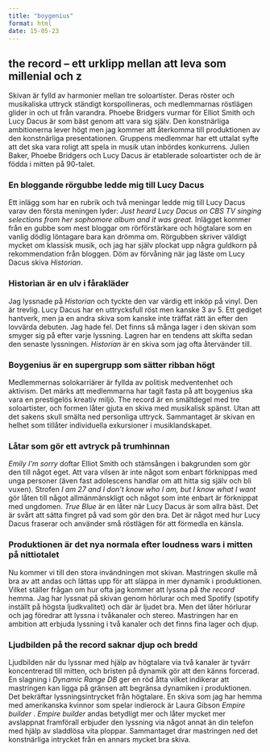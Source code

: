 ```yaml
---
title: "boygenius"
format: html
date: 15-05-23
---
```


## the record -- ett urklipp mellan att leva som millenial och z

Skivan är fylld av harmonier mellan tre soloartister. Deras röster och musikaliska uttryck ständigt korspollineras, och medlemmarnas röstlägen glider in och ut från varandra. Phoebe Bridgers vurmar för Elliot Smith och Lucy Dacus är som bäst genom att vara sig själv. Den konstnärliga ambitionerna lever högt men jag kommer att återkomma till produktionen av den konstnärliga presentationen. Gruppens medlemmar har ett uttalat syfte att det ska vara roligt att spela in musik utan inbördes konkurrens. Julien Baker, Phoebe Bridgers och Lucy Dacus är etablerade soloartister och de är födda i mitten på 90-talet.

### En bloggande rörgubbe ledde mig till Lucy Dacus

Ett inlägg som har en rubrik och två meningar ledde mig till Lucy Dacus varav den första meningen lyder: *Just heard Lucy Dacus on CBS TV singing selections from her sophomore album and it was great.* Inlägget kommer från en gubbe som mest bloggar om rörförstärkare och högtalare som en vanlig dödlig löntagare bara kan drömma om. Rörgubben skriver väldigt mycket om klassisk musik, och jag har själv plockat upp några guldkorn på rekommendation från bloggen. Döm av förvåning när jag läste om Lucy Dacus skiva *Historian*.

### Historian är en ulv i fårakläder

Jag lyssnade på *Historian* och tyckte den var värdig ett inköp på vinyl. Den är trevlig. Lucy Dacus har en uttrycksfull röst men kanske 3 av 5. Ett gediget hantverk, men ja en andra skiva som kanske inte träffat rätt än efter den lovvärda debuten. Jag hade fel. Det finns så många lager i den skivan som smyger sig på efter varje lyssning. Lagren har en tendens att skifta sedan den senaste lyssningen. *Historian* är en skiva som jag ofta återvänder till.

### Boygenius är en supergrupp som sätter ribban högt

Medlemmernas solokarriärer är fyllda av politisk medventenhet och aktivism. Det märks att medlemmarna har tagit fasta på att boygenius ska vara en prestigelös kreativ miljö. The record är en smältdegel med tre soloartister, och formen låter gjuta en skiva med musikalisk spänst. Utan att det sakens skull smälta ned personliga uttryck. Sammantaget är skivan en helhet som tillåter individuella exkursioner i musiklandskapet.

### Låtar som gör ett avtryck på trumhinnan

*Emily I'm sorry* doftar Elliot Smith och stämsången i bakgrunden som gör den till något eget. Att vara vilsen är inte något som enbart förknippas med unga personer (även fast adolescens handlar om att hitta sig själv och bli vuxen). Strofen *I am 27 and I don't know who I am, but I know what I want* gör låten till något allmänmänskligt och något som inte enbart är förknippat med ungdomen. *True Blue* är en låter när Lucy Dacus är som allra bäst. Det är svårt att sätta fingret på vad som gör den bra. Det är något med hur Lucy Dacus fraserar och använder små röstlägen för att förmedla en känsla.

### Produktionen är det nya normala efter loudness wars i mitten på nittiotalet

Nu kommer vi till den stora invändningen mot skivan. Mastringen skulle må bra av att andas och lättas upp för att släppa in mer dynamik i produktionen. Vilket ställer frågan om hur ofta jag kommer att lyssna på *the record* hemma. Jag har lyssnat på skivan genom hörlurar och med Spotify (spotify inställt på högsta ljudkvalitet) och där är ljudet bra. Men det låter hörlurar och jag föredrar att lyssna i tvåkanaler och stereo. Mastringen har en ambition att erbjuda lyssning i två kanaler och det finns fina lager och djup.

### Ljudbilden på the record saknar djup och bredd

Ljudbilden när du lyssnar med hjälp av högtalare via två kanaler är tyvärr koncentrerad till mitten, och bristen på dynamik gör att den känns forcerad. En slagning i *Dynamic Range DB* ger en röd åtta vilket indikerar att mastringen kan ligga på gränsen att begränsa dynamiken i produktionen. Det bekräftar lyssningsintrycket från högtalare. En skiva som jag har hemma med amerikanska kvinnor som spelar indierock är Laura Gibson *Empire builder* . *Empire builder* andas betydligt mer och låter mycket mer avslappnat framförall erbjuder den lyssning via något annat än din telefon med hjälp av sladdlösa vita ploppar. Sammantaget drar mastringen ned det konstnärliga intrycket från en annars mycket bra skiva.
